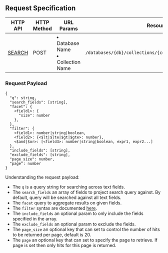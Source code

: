 ## Request Specification

| HTTP API                                                                                           | HTTP Method | URL Params                                          | Resource                                                    |
| -------------------------------------------------------------------------------------------------- | ----------- | --------------------------------------------------- | ----------------------------------------------------------- |
| [SEARCH](https://docs.tigrisdata.com/httpdocs/server/v1/api#tag/Documents/operation/Tigris_Search) | POST        | <li> Database Name </li> <li> Collection Name </li> | `/databases/{db}/collections/{collection}/documents/search` |

### Request Payload

```shell
{
  "q": string,
  "search_fields": [string],
  "facet": {
    <field1>: {
      "size": number
    },
  },
  "filter": {
    <field1>: number|string|boolean,
    <field2>: {<$lt|$lte|$gt|$gte>: number},
    <$and|$or>: [<field3>: number|string|boolean, expr1, expr2...]
  },
  "include_fields": [string],
  "exclude_fields": [string],
  "page_size": number,
  "page": number
}
```

Understanding the request payload:

- The `q` is a query string for searching across text fields.
- The `search_fields` an array of fields to project search query against. By default, query will be searched against all text fields.
- The `facet` query to aggregate results on given fields.
- The `filter` syntax are documented [here](query#filter).
- The `include_fields` an optional param to only include the fields specified in the array.
- The `exclude_fields` an optional param to exclude the fields.
- The `page_size` an optional key that can set to control the number of hits to be returned per page, default is 20.
- The `page` an optional key that can set to specify the page to retrieve. If page is set then only hits for this page is returned.
